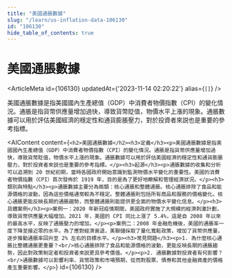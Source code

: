 ```yaml
---
title: "美國通脹數據"
slug: "/learn/us-inflation-data-106130"
id: "106130"
hide_table_of_contents: true
---
```



# 美國通脹數據

<ArticleMeta id={106130} updatedAt={'2023-11-14 02:20:22'} alias={`[]`} />
<div className='border-solid border-b border-t-0 my-4 border-[var(--ifm-color-gray-300)]' />

美國通脹數據是指美國國內生產總值（GDP）中消費者物價指數（CPI）的變化情況。通脹是指貨幣供應量增加過快，導致貨幣貶值，物價水平上漲的現象。通脹數據可以用於評估美國經濟的穩定性和通貨膨脹壓力，對於投資者來説也是重要的參考指標。

<AIContent content={`<h2>美國通脹數據</h2><h3>定義</h3><p>美國通脹數據是指美國國內生產總值（GDP）中消費者物價指數（CPI）的變化情況。通脹是指貨幣供應量增加過快，導致貨幣貶值，物價水平上漲的現象。通脹數據可以用於評估美國經濟的穩定性和通貨膨脹壓力，對於投資者來説也是重要的參考指標。</p><h3>起源</h3><p>通脹數據的收集和分析可以追溯到 20 世紀初期，當時各國政府開始意識到監測物價水平變化的重要性。美國的消費者物價指數（CPI）首次發佈於 1919 年，目的是為了更好地瞭解和管理經濟狀況。</p><h3>類別與特點</h3><p>通脹數據主要分為兩類：核心通脹和整體通脹。核心通脹排除了食品和能源價格的波動，因為這些價格通常較為不穩定。整體通脹則包括所有商品和服務的價格變化。核心通脹更能反映長期的通脹趨勢，而整體通脹則能提供更全面的物價水平變化信息。</p><h3>具體案例</h3><p>案例一：2020 年新冠疫情期間，美國政府實施了大規模的經濟刺激計劃，導致貨幣供應量大幅增加。2021 年，美國的 CPI 同比上漲了 5.4%，這是自 2008 年以來的最高水平，反映了通脹壓力的增加。</p><p>案例二：2008 年金融危機後，美國的通脹率一度下降至接近零的水平。為了應對經濟衰退，美聯儲採取了量化寬鬆政策，增加了貨幣供應量，逐步推動通脹率回升至 2% 左右的目標水平。</p><h3>常見問題</h3><p>1. 為什麼核心通脹比整體通脹更重要？<br/>核心通脹排除了食品和能源價格的波動，更能反映長期的通脹趨勢，因此對政策制定者和投資者來説更具參考價值。</p><p>2. 通脹數據對投資者有何影響？<br/>通脹數據可以影響利率、貨幣政策和市場預期，從而對股票、債券和其他金融資產的價格產生重要影響。</p>`} id={106130} />
